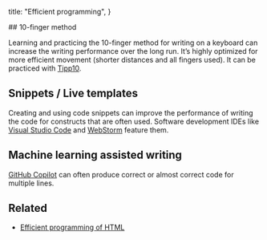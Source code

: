 
  title: "Efficient programming",
}

<Article title="Efficient programming">
  ## 10-finger method

Learning and practicing the 10-finger method for writing on a keyboard can increase the writing performance over the long run. It’s highly optimized for more efficient movement (shorter distances and all fingers used). It can be practiced with [Tipp10](https://www.tipp10.com/en/).

## Snippets / Live templates

Creating and using code snippets can improve the performance of writing the code for constructs that are often used. Software development IDEs like [Visual Studio Code](https://code.visualstudio.com/docs/editor/userdefinedsnippets) and [WebStorm](https://www.jetbrains.com/help/webstorm/using-live-templates.html) feature them.

## Machine learning assisted writing

[GitHub Copilot](https://github.com/features/copilot) can often produce correct or almost correct code for multiple lines.

## Related

- [Efficient programming of HTML](/efficient-programming-of-html/)

</Article>
